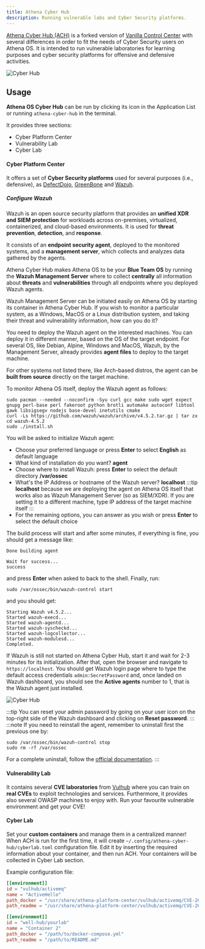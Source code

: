 ```yaml
---
title: Athena Cyber Hub
description: Running vulnerable labs and Cyber Security platforms.
---
```


[Athena Cyber Hub (ACH)](https://github.com/Athena-OS/athena-cyber-hub) is a forked version of [Vanilla Control Center](https://github.com/Vanilla-OS/vanilla-control-center) with several differences in order to fit the needs of Cyber Security users on Athena OS.
It is intended to run vulnerable laboratories for learning purposes and cyber security platforms for offensive and defensive activities.

![Cyber Hub](@assets/images/cyber-hub.png)

## Usage
**Athena OS Cyber Hub** can be run by clicking its icon in the Application List or running `athena-cyber-hub` in the terminal.

It provides three sections:
* Cyber Platform Center
* Vulnerability Lab
* Cyber Lab

#### Cyber Platform Center
It offers a set of **Cyber Security platforms** used for several purposes (i.e., defensive), as [DefectDojo](https://github.com/DefectDojo/django-DefectDojo), [GreenBone](https://github.com/greenbone/) and [Wazuh](https://wazuh.com/).

##### Configure Wazuh

Wazuh is an open source security platform that provides an **unified XDR and SIEM protection** for workloads across on-premises, virtualized, containerized, and cloud-based environments. It is used for **threat prevention**, **detection**, and **response**.

It consists of an **endpoint security agent**, deployed to the monitored systems, and a **management server**, which collects and analyzes data gathered by the agents.

Athena Cyber Hub makes Athena OS to be your **Blue Team OS** by running the **Wazuh Management Server** where to collect **centrally** all information about **threats** and **vulnerabilities** through all endpoints where you deployed Wazuh agents.

Wazuh Management Server can be initiated easily on Athena OS by starting its container in Athena Cyber Hub.
If you wish to monitor a particular system, as a Windows, MacOS or a Linux distribution system, and taking their threat and vulnerability information, how can you do it?

You need to deploy the Wazuh agent on the interested machines. You can deploy it in different manner, based on the OS of the target endpoint. For several OS, like Debian, Alpine, Windows and MacOS, Wazuh, by the Management Server, already provides **agent files** to deploy to the target machine.

For other systems not listed there, like Arch-based distros, the agent can be **built from source** directly on the target machine.

To monitor Athena OS itself, deploy the Wazuh agent as follows:
```
sudo pacman --needed --noconfirm -Syu curl gcc make sudo wget expect gnupg perl-base perl fakeroot python brotli automake autoconf libtool gawk libsigsegv nodejs base-devel inetutils cmake
curl -Ls https://github.com/wazuh/wazuh/archive/v4.5.2.tar.gz | tar zx
cd wazuh-4.5.2
sudo ./install.sh
```
You will be asked to initialize Wazuh agent:
* Choose your preferred language or press **Enter** to select **English** as default language
* What kind of installation do you want? **agent**
* Choose where to install Wazuh: press **Enter** to select the default directory **/var/ossec**
* What's the IP Address or hostname of the Wazuh server? **localhost**
  :::tip
  **localhost** because we are deploying the agent on Athena OS itself that works also as Wazuh Management Server (so as SIEM/XDR). If you are setting it to a different machine, type IP address of the target machine itself
  :::
* For the remaining options, you can answer as you wish or press **Enter** to select the default choice

The build process will start and after some minutes, if everything is fine, you should get a message like:
```
Done building agent

Wait for success...
success
```
and press **Enter** when asked to back to the shell. Finally, run:
```
sudo /var/ossec/bin/wazuh-control start
```
and you should get:
```
Starting Wazuh v4.5.2...
Started wazuh-execd...
Started wazuh-agentd...
Started wazuh-syscheckd...
Started wazuh-logcollector...
Started wazuh-modulesd...
Completed.
```
If Wazuh is still not started on Athena Cyber Hub, start it and wait for 2-3 minutes for its initialization. After that, open the browser and navigate to `https://localhost`. You should get Wazuh login page where to type the default access credentials `admin:SecretPassword` and, once landed on Wazuh dashboard, you should see the **Active agents** number to 1, that is the Wazuh agent just installed.

![Cyber Hub](@assets/images/wazuh-dashboard.png)

:::tip
 You can reset your admin password by going on your user icon on the top-right side of the Wazuh dashboard and clicking on **Reset password**.
:::
:::note
 If you need to reinstall the agent, remember to uninstall first the previous one by:
 ```
 sudo /var/ossec/bin/wazuh-control stop
 sudo rm -rf /var/ossec
 ```
 For a complete uninstall, follow the [official documentation](https://documentation.wazuh.com/current/deployment-options/wazuh-from-sources/wazuh-agent/index.html).
:::

#### Vulnerability Lab
It contains several **CVE laboratories** from [Vulhub](https://github.com/vulhub/vulhub) where you can train on **real CVEs** to exploit technologies and services. Furthermore, it provides also several OWASP machines to enjoy with. Run your favourite vulnerable environment and get your CVE!

#### Cyber Lab
Set your **custom containers** and manage them in a centralized manner! When ACH is run for the first time, it will create `~/.config/athena-cyber-hub/cyberlab.toml` configuration file. Edit it by inserting the required information about your container, and then run ACH. Your containers will be collected in Cyber Lab section.

Example configuration file:
```toml
[[environment]]
id = "vulhub/activemq"
name = "ActiveHello"
path_docker = "/usr/share/athena-platform-center/vulhub/activemq/CVE-2015-5254/docker-compose.yml"
path_readme = "/usr/share/athena-platform-center/vulhub/activemq/CVE-2015-5254/README.md"

[[environment]]
id = "well-hub/yourlab"
name = "Container 2"
path_docker = "/path/to/docker-compose.yml"
path_readme = "/path/to/README.md"
```

<ImageComponent />